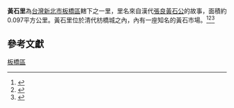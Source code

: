 
{{ROC Village or Li Info|
City/CountyName=新北市|
DivName=板橋區|
Village/LiName=黃石|
Village/Li=里|
OldName =|
Longitude =|
Latitude =|
AreaTotal =0.097|
HouseholdTotal=610|
PopTotal =1,545|
YearMonth=2011年1月|
Head =吳聰榮|
Male =|
Female =|
Sub =10|
Website =|
Neighbors =|
MapLocation =|
Address =宮口街15號|
DataSource =
}}

'''黃石里'''為[[台灣|台灣]][[新北市|新北市]][[板橋區_(台灣)|板橋區]]轄下之一里，里名來自漢代[[張良|張良]][[黃石公|黃石公]]的故事，面積約0.097平方公里。黃石里位於清代枋橋城之內，內有一座知名的黃石市場。<ref>{{cite book|title= 臺灣鄉土全誌|year=1996|publisher=中一出版社}}</ref><ref>{{cite book|title=臺灣全志: 政治志·建置沿革篇|year=2007|publisher=國史館臺灣文獻館}}</ref><ref>{{cite web|title=板橋區公所網站|work=各里介紹|accessdate=2015-03-11}}</ref>
==參考文獻==
{{reflist}}

{{新北市板橋區}}
{{TW-geo-stub}} 
[[Category:新北市的里|板橋區]]